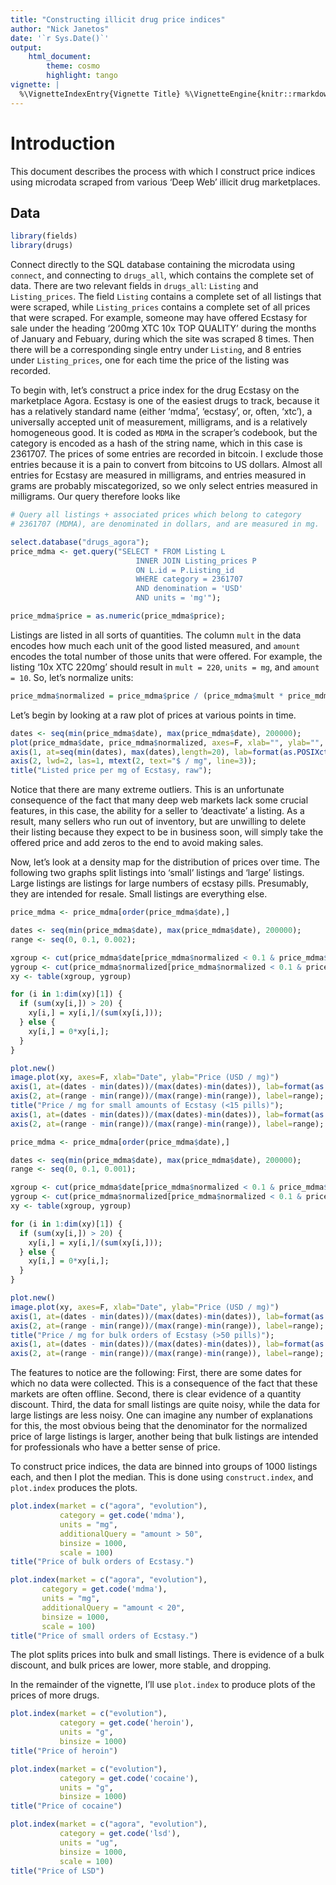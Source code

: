 ```yaml
---
title: "Constructing illicit drug price indices"
author: "Nick Janetos"
date: '`r Sys.Date()`'
output: 
    html_document:
        theme: cosmo
        highlight: tango
vignette: |
  %\VignetteIndexEntry{Vignette Title} %\VignetteEngine{knitr::rmarkdown} %\VignetteEncoding{UTF-8}
---
```


# Introduction

This document describes the process with which I construct price indices using microdata scraped from various 'Deep Web' illicit drug marketplaces. 

## Data

```r
library(fields)
library(drugs)
```

Connect directly to the SQL database containing the microdata using `connect`, and connecting to `drugs_all`, which contains the complete set of data. There are two relevant fields in `drugs_all`: `Listing` and `Listing_prices`. The field `Listing` contains a complete set of all listings that were scraped, while `Listing_prices` contains a complete set of all prices that were scraped. For example, someone may have offered Ecstasy for sale under the heading '200mg XTC 10x TOP QUALITY' during the months of January and Febuary, during which the site was scraped 8 times. Then there will be a corresponding single entry under `Listing`, and 8 entries under `Listing_prices`, one for each time the price of the listing was recorded.

To begin with, let's construct a price index for the drug Ecstasy on the marketplace Agora. Ecstasy is one of the easiest drugs to track, because it has a relatively standard name (either 'mdma', 'ecstasy', or, often, 'xtc'), a universally accepted unit of measurement, milligrams, and is a relatively homogeneous good. It is coded as `MDMA` in the scraper's codebook, but the category is encoded as a hash of the string name, which in this case is 2361707. The prices of some entries are recorded in bitcoin. I exclude those entries because it is a pain to convert from bitcoins to US dollars. Almost all entries for Ecstasy are measured in milligrams, and entries measured in grams are probably miscategorized, so we only select entries measured in milligrams. Our query therefore looks like

```r
# Query all listings + associated prices which belong to category 
# 2361707 (MDMA), are denominated in dollars, and are measured in mg.

select.database("drugs_agora");
price_mdma <- get.query("SELECT * FROM Listing L
                            INNER JOIN Listing_prices P
                            ON L.id = P.Listing_id
                            WHERE category = 2361707
                            AND denomination = 'USD'
                            AND units = 'mg'");
```

```r
price_mdma$price = as.numeric(price_mdma$price);
```

Listings are listed in all sorts of quantities. The column `mult` in the data encodes how much each unit of the good listed measured, and `amount` encodes the total number of those units that were offered. For example, the listing '10x XTC 220mg' should result in `mult = 220`, `units = mg`, and `amount = 10`. So, let's normalize units:

```r
price_mdma$normalized = price_mdma$price / (price_mdma$mult * price_mdma$amount);
```

Let's begin by looking at a raw plot of prices at various points in time.

```r
dates <- seq(min(price_mdma$date), max(price_mdma$date), 200000);
plot(price_mdma$date, price_mdma$normalized, axes=F, xlab="", ylab="", type='p', pch=4);
axis(1, at=seq(min(dates), max(dates),length=20), lab=format(as.POSIXct(seq(min(dates), max(dates),length=20), origin="1970-01-01"), "%m-%d"), lwd=2, mtext(1, text="Date", line=2.5))
axis(2, lwd=2, las=1, mtext(2, text="$ / mg", line=3));
title("Listed price per mg of Ecstasy, raw");
```

Notice that there are many extreme outliers. This is an unfortunate consequence of the fact that many deep web markets lack some crucial features, in this case, the ability for a seller to 'deactivate' a listing. As a result, many sellers who run out of inventory, but are unwilling to delete their listing because they expect to be in business soon, will simply take the offered price and add zeros to the end to avoid making sales.

Now, let's look at a density map for the distribution of prices over time. The following two graphs split listings into 'small' listings and 'large' listings. Large listings are listings for large numbers of ecstasy pills. Presumably, they are intended for resale. Small listings are everything else. 

```r
price_mdma <- price_mdma[order(price_mdma$date),]

dates <- seq(min(price_mdma$date), max(price_mdma$date), 200000);
range <- seq(0, 0.1, 0.002);

xgroup <- cut(price_mdma$date[price_mdma$normalized < 0.1 & price_mdma$amount<15],       dates, include.lowest=TRUE)
ygroup <- cut(price_mdma$normalized[price_mdma$normalized < 0.1 & price_mdma$amount<15], range, include.lowest=TRUE)
xy <- table(xgroup, ygroup)

for (i in 1:dim(xy)[1]) {
  if (sum(xy[i,]) > 20) {
    xy[i,] = xy[i,]/(sum(xy[i,]));
  } else {
    xy[i,] = 0*xy[i,];
  }
}

plot.new()
image.plot(xy, axes=F, xlab="Date", ylab="Price (USD / mg)")
axis(1, at=(dates - min(dates))/(max(dates)-min(dates)), lab=format(as.POSIXct(dates, origin="1970-01-01"), "%m-%d"))
axis(2, at=(range - min(range))/(max(range)-min(range)), label=range);
title("Price / mg for small amounts of Ecstasy (<15 pills)");
axis(1, at=(dates - min(dates))/(max(dates)-min(dates)), lab=format(as.POSIXct(dates, origin="1970-01-01"), "%m-%d"))
axis(2, at=(range - min(range))/(max(range)-min(range)), label=range);
```

```r
price_mdma <- price_mdma[order(price_mdma$date),]

dates <- seq(min(price_mdma$date), max(price_mdma$date), 200000);
range <- seq(0, 0.1, 0.001);

xgroup <- cut(price_mdma$date[price_mdma$normalized < 0.1 & price_mdma$amount>50],       dates, include.lowest=TRUE)
ygroup <- cut(price_mdma$normalized[price_mdma$normalized < 0.1 & price_mdma$amount>50], range, include.lowest=TRUE)
xy <- table(xgroup, ygroup)

for (i in 1:dim(xy)[1]) {
  if (sum(xy[i,]) > 20) {
    xy[i,] = xy[i,]/(sum(xy[i,]));
  } else {
    xy[i,] = 0*xy[i,];
  }
}

plot.new()
image.plot(xy, axes=F, xlab="Date", ylab="Price (USD / mg)")
axis(1, at=(dates - min(dates))/(max(dates)-min(dates)), lab=format(as.POSIXct(dates, origin="1970-01-01"), "%m-%d"))
axis(2, at=(range - min(range))/(max(range)-min(range)), label=range);
title("Price / mg for bulk orders of Ecstasy (>50 pills)");
axis(1, at=(dates - min(dates))/(max(dates)-min(dates)), lab=format(as.POSIXct(dates, origin="1970-01-01"), "%m-%d"))
axis(2, at=(range - min(range))/(max(range)-min(range)), label=range);
```

The features to notice are the following: First, there are some dates for which no data were collected. This is a consequence of the fact that these markets are often offline. Second, there is clear evidence of a quantity discount. Third, the data for small listings are quite noisy, while the data for large listings are less noisy. One can imagine any number of explanations for this, the most obvious being that the denominator for the normalized price of large listings is larger, another being that bulk listings are intended for professionals who have a better sense of price. 

To construct price indices, the data are binned into groups of 1000 listings each, and then I plot the median. This is done using `construct.index`, and `plot.index` produces the plots.

```r
plot.index(market = c("agora", "evolution"),
           category = get.code('mdma'),
           units = "mg",
           additionalQuery = "amount > 50",
           binsize = 1000,
           scale = 100)
title("Price of bulk orders of Ecstasy.")

plot.index(market = c("agora", "evolution"),
       category = get.code('mdma'),
       units = "mg",
       additionalQuery = "amount < 20",
       binsize = 1000,
       scale = 100)
title("Price of small orders of Ecstasy.")
```

The plot splits prices into bulk and small listings. There is evidence of a bulk discount, and bulk prices are lower, more stable, and dropping. 

In the remainder of the vignette, I'll use `plot.index` to produce plots of the prices of more drugs. 

```r
plot.index(market = c("evolution"),
           category = get.code('heroin'),
           units = "g",
           binsize = 1000)
title("Price of heroin")
```

```r
plot.index(market = c("evolution"),
           category = get.code('cocaine'),
           units = "g",
           binsize = 1000)
title("Price of cocaine")
```

```r
plot.index(market = c("agora", "evolution"),
           category = get.code('lsd'),
           units = "ug",
           binsize = 1000,
           scale = 100)
title("Price of LSD")
```
